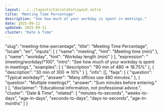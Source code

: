 ```yaml
---
layout: ../../layouts/CalculatorLayout.astro
title: "Meeting Time Percentage"
description: "See how much of your workday is spent in meetings."
date: 2025-09-11
updated: 2025-09-11
cluster: "Date & Time"
---
```


  "slug": "meeting-time-percentage",
  "title": "Meeting Time Percentage",
  "locale": "en",
  "inputs": [
    {
      "name": "meeting",
      "hint": "Meeting time (min)"
    },
    {
      "name": "workday",
      "hint": "Workday length (min)"
    }
  ],
  "expression": "(meeting/workday)*100",
  "intro": "See how much of your workday is spent in meetings.",
  "examples": [
    {
      "description": "90 min of 480 ⇒ 18.75%"
    },
    {
      "description": "30 min of 300 ⇒ 10%"
    }
  ],
  "info": [],
  "faqs": [
    {
      "question": "Typical workday?",
      "answer": "Many offices use 480 minutes."
    },
    {
      "question": "Multiple meetings?",
      "answer": "Sum minutes before entering."
    }
  ],
  "disclaimer": "Educational information, not professional advice.",
  "cluster": "Date & Time",
  "related": [
    "minutes-to-seconds",
    "weeks-to-days",
    "age-in-days",
    "seconds-to-days",
    "days-to-seconds",
    "age-in-months"
  ]
}

<Calculator schema={schema} />
